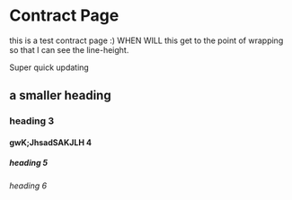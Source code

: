 # Contract Page

this is a test contract page :) WHEN WILL this get to the point of wrapping so that I can see the line-height.

Super quick updating

## a smaller heading
### heading 3
#### gwK;JhsadSAKJLH 4
##### heading 5
###### heading 6